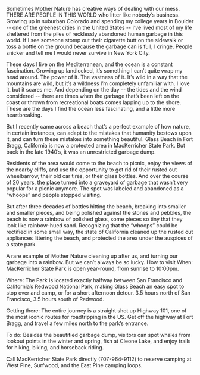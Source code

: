 Sometimes Mother Nature has creative ways of dealing with our mess.
THERE ARE PEOPLE IN THIS WORLD who litter like nobody’s business. Growing up in suburban Colorado and spending my college years in Boulder -- one of the greenest cities in the United States -- I’ve lived most of my life sheltered from the piles of recklessly abandoned human garbage in this world. If I see someone stomp out their cigarette butt on the sidewalk or toss a bottle on the ground because the garbage can is full, I cringe. People snicker and tell me I would never survive in New York City.

These days I live on the Mediterranean, and the ocean is a constant fascination. Growing up landlocked, it’s something I can’t quite wrap my head around. The power of it. The vastness of it. It’s wild in a way that the mountains are wild, but it’s a wildness I’m completely unfamiliar with. I love it, but it scares me. And depending on the day -- the tides and the wind considered -- there are times when the garbage that’s been left on the coast or thrown from recreational boats comes lapping up to the shore. These are the days I find the ocean less fascinating, and a little more heartbreaking.

But I recently came across a beach that’s a perfect example of how nature, in certain instances, can adapt to the mistakes that humanity bestows upon it, and can turn these mistakes into something beautiful. Glass Beach in Fort Bragg, California is now a protected area in MacKerricher State Park. But back in the late 1940’s, it was an unrestricted garbage dump.

Residents of the area would come to the beach to picnic, enjoy the views of the nearby cliffs, and use the opportunity to get rid of their rusted out wheelbarrow, their old car tires, or their glass bottles. And over the course of 20 years, the place turned into a graveyard of garbage that wasn’t very popular for a picnic anymore. The spot was labeled and abandoned as a “whoops” and people stopped visiting.

But after three decades of bottles hitting the beach, breaking into smaller and smaller pieces, and being polished against the stones and pebbles, the beach is now a rainbow of polished glass, some pieces so tiny that they look like rainbow-hued sand. Recognizing that the “whoops” could be rectified in some small way, the state of California cleaned up the rusted out appliances littering the beach, and protected the area under the auspices of a state park.

A rare example of Mother Nature cleaning up after us, and turning our garbage into a rainbow. But we can’t always be so lucky.
How to visit
When: MacKerricher State Park is open year-round, from sunrise to 10:00pm.

Where: The Park is located exactly halfway between San Francisco and California’s Redwood National Park, making Glass Beach an easy spot to stop over and camp, or for a short afternoon detour. 3.5 hours north of San Francisco, 3.5 hours south of Redwood.

Getting there: The entire journey is a straight shot up Highway 101, one of the most iconic routes for roadtripping in the US. Get off the highway at Fort Bragg, and travel a few miles north to the park’s entrance.

To do: Besides the beautified garbage dump, visitors can spot whales from lookout points in the winter and spring, fish at Cleone Lake, and enjoy trails for hiking, biking, and horseback riding.

Call MacKerricher State Park directly (707-964-9112) to reserve camping at West Pine, Surfwood, and the East Pine camping loops.